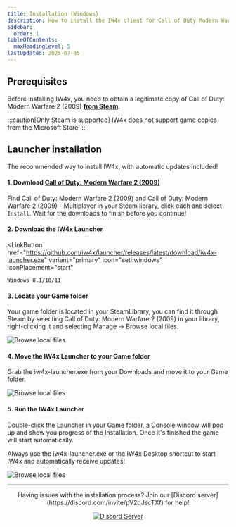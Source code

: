 ```yaml
---
title: Installation (Windows)
description: How to install the IW4x client for Call of Duty Modern Warfare 2
sidebar:
  order: 1
tableOfContents:
  maxHeadingLevel: 5
lastUpdated: 2025-07-05
---
```



## Prerequisites
Before installing IW4x, you need to obtain a legitimate copy of Call of Duty: Modern Warfare 2 (2009) [__from Steam__](https://store.steampowered.com/app/10180/Call_of_Duty_Modern_Warfare_2_2009/).

:::caution[Only Steam is supported]
IW4x does not support game copies from the Microsoft Store!
:::

## Launcher installation
The recommended way to install IW4x, with automatic updates included!

#### 1. Download [Call of Duty: Modern Warfare 2 (2009)](https://store.steampowered.com/app/10180/Call_of_Duty_Modern_Warfare_2_2009/)
Find Call of Duty: Modern Warfare 2 (2009) and Call of Duty: Modern Warfare 2 (2009) - Multiplayer in your Steam library, click each and select `Install`. Wait for the downloads to finish before you continue!

#### 2. Download the IW4x Launcher

  <LinkButton
    href="https://github.com/iw4x/launcher/releases/latest/download/iw4x-launcher.exe"
    variant="primary"
    icon="seti:windows"
    iconPlacement="start"
  >
    Windows 8.1/10/11
  </LinkButton>

#### 3. Locate your Game folder
Your game folder is located in your SteamLibrary, you can find it through Steam by selecting Call of Duty: Modern Warfare 2 (2009) in your library, right-clicking it and selecting Manage -> Browse local files.

![Browse local files](../../../assets/img/install/locate_gamedir.png)

#### 4. Move the IW4x Launcher to your Game folder
Grab the iw4x-launcher.exe from your Downloads and move it to your Game folder.

![Browse local files](../../../assets/img/install/move_launcher.gif)

#### 5. Run the IW4x Launcher
Double-click the Launcher in your Game folder, a Console window will pop up and show you progress of the Installation. Once it's finished the game will start automatically.

Always use the iw4x-launcher.exe or the IW4x Desktop shortcut to start IW4x and automatically receive updates!

![Browse local files](../../../assets/img/install/run_launcher.gif)

---

<center>
Having issues with the installation process? Join our [Discord server](https://discord.com/invite/pV2qJscTXf) for help!

[![Discord Server](../../../assets/img/common/discord.png)](https://discord.com/invite/pV2qJscTXf)
</center>